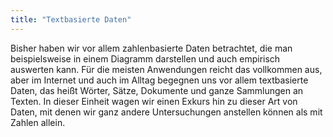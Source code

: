 ```yaml
---
title: "Textbasierte Daten"
---
```


Bisher haben wir vor allem zahlenbasierte Daten betrachtet, die man beispielsweise in einem Diagramm darstellen und auch empirisch auswerten kann. Für die meisten Anwendungen reicht das vollkommen aus, aber im Internet und auch im Alltag begegnen uns vor allem textbasierte Daten, das heißt Wörter, Sätze, Dokumente und ganze Sammlungen an Texten. In dieser Einheit wagen wir einen Exkurs hin zu dieser Art von Daten, mit denen wir ganz andere Untersuchungen anstellen können als mit Zahlen allein.
